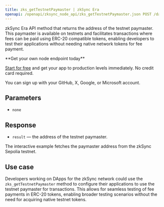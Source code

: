 ---
title: zks_getTestnetPaymaster | zkSync Era
openapi: /openapi/zksync_node_api/zks_getTestnetPaymaster.json POST /da5f4c6274cd225217d352308a952d2f
---

zkSync Era API method that returns the address of the testnet paymaster. This paymaster is available on testnets and facilitates transactions where fees can be paid using ERC-20 compatible tokens, enabling developers to test their applications without needing native network tokens for fee payment.

<Check>
**Get your own node endpoint today**

[Start for free](https://console.chainstack.com/) and get your app to production levels immediately. No credit card required.

You can sign up with your GitHub, X, Google, or Microsoft account.
</Check>


## Parameters

* `none`

## Response

* `result` — the address of the testnet paymaster.

<Note>
The interactive example fetches the paymaster address from the zkSync Sepolia testnet.
</Note>


## **Use case**

Developers working on DApps for the zkSync network could use the `zks_getTestnetPaymaster` method to configure their applications to use the testnet paymaster for transactions. This allows for seamless testing of fee payments in ERC-20 tokens, enabling broader testing scenarios without the need for acquiring native testnet tokens.
